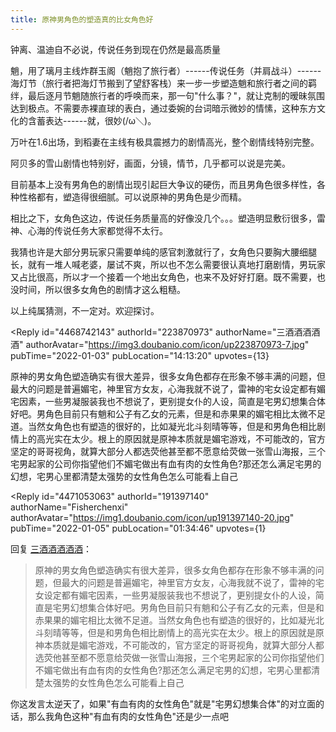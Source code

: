 ```yaml
---
title: 原神男角色的塑造真的比女角色好
---
```



<Forum groupName="原神" groupUrl="https://www.douban.com/group/genshin/" archivedAt="2025-05-16T16:53:06.887Z">
  <Post
    id="257019844"
    title="原神男角色的塑造真的比女角色好"
    url="https://www.douban.com/group/topic/257019844/?_spm_id=MTYxMjg0Njgx"
    pubTime="2022-01-05"
    highlightUserId="191397140"
  >
钟离、温迪自不必说，传说任务到现在仍然是最高质量

魈，用了璃月主线炸群玉阁（魈抱了旅行者）------传说任务（并肩战斗）------海灯节（旅行者把海灯节搬到了望舒客栈）来一步一步塑造魈和旅行者之间的羁绊，最后逐月节魈随旅行者的呼唤而来，那一句"什么事？"，就让克制的暧昧氛围达到极点。不需要赤裸直球的表白，通过委婉的台词暗示微妙的情愫，这种东方文化的含蓄表达------就，很妙(/ω＼)。

万叶在1.6出场，到稻妻在主线有极具震撼力的剧情高光，整个剧情线特别完整。

阿贝多的雪山剧情也特别好，画面，分镜，情节，几乎都可以说是完美。

目前基本上没有男角色的剧情出现引起巨大争议的硬伤，而且男角色很多样性，各种性格都有，塑造得很细腻。可以说原神的男角色是少而精。

相比之下，女角色这边，传说任务质量高的好像没几个。。。塑造明显敷衍很多，雷神、心海的传说任务大家都觉得不太行。

我猜也许是大部分男玩家只需要单纯的感官刺激就行了，女角色只要胸大腰细腿长，就有一堆人喊老婆，屡试不爽，所以也不怎么需要很认真地打磨剧情，男玩家又占比很高，所以才一个接着一个地出女角色，也来不及好好打磨。既不需要，也没时间，所以很多女角色的剧情才这么粗糙。

以上纯属猜测，不一定对。欢迎探讨。

<Reply
  id="4468742143"
  authorId="223870973"
  authorName="三酒酒酒酒酒"
  authorAvatar="https://img3.doubanio.com/icon/up223870973-7.jpg"
  pubTime="2022-01-03"
  pubLocation="14:13:20"
  upvotes={13}
>
原神的男女角色塑造确实有很大差异，很多女角色都存在形象不够丰满的问题，但最大的问题是普遍媚宅，神里官方女友，心海我就不说了，雷神的宅女设定都有媚宅因素，一些男凝服装我也不想说了，更别提女仆的人设，简直是宅男幻想集合体好吧。男角色目前只有魈和公子有乙女的元素，但是和赤果果的媚宅相比太微不足道。当然女角色也有塑造的很好的，比如凝光北斗刻晴等等，但是和男角色相比剧情上的高光实在太少。根上的原因就是原神本质就是媚宅游戏，不可能改的，官方坚定的哥哥视角，就算大部分人都选荧他甚至都不愿意给荧做一张雪山海报，三个宅男起家的公司你指望他们不媚宅做出有血有肉的女性角色?那还怎么满足宅男的幻想，宅男心里都清楚太强势的女性角色怎么可能看上自己
</Reply>

<Reply
  id="4471053063"
  authorId="191397140"
  authorName="Fisherchenxi"
  authorAvatar="https://img1.doubanio.com/icon/up191397140-20.jpg"
  pubTime="2022-01-05"
  pubLocation="01:34:46"
  upvotes={1}
>
回复 [三酒酒酒酒酒](https://www.douban.com/people/223870973/)：
 > 原神的男女角色塑造确实有很大差异，很多女角色都存在形象不够丰满的问题，但最大的问题是普遍媚宅，神里官方女友，心海我就不说了，雷神的宅女设定都有媚宅因素，一些男凝服装我也不想说了，更别提女仆的人设，简直是宅男幻想集合体好吧。男角色目前只有魈和公子有乙女的元素，但是和赤果果的媚宅相比太微不足道。当然女角色也有塑造的很好的，比如凝光北斗刻晴等等，但是和男角色相比剧情上的高光实在太少。根上的原因就是原神本质就是媚宅游戏，不可能改的，官方坚定的哥哥视角，就算大部分人都选荧他甚至都不愿意给荧做一张雪山海报，三个宅男起家的公司你指望他们不媚宅做出有血有肉的女性角色?那还怎么满足宅男的幻想，宅男心里都清楚太强势的女性角色怎么可能看上自己

你这发言太逆天了，如果"有血有肉的女性角色"就是"宅男幻想集合体"的对立面的话，那么我角色这种"有血有肉的女性角色"还是少一点吧
</Reply>
  </Post>
</Forum>
